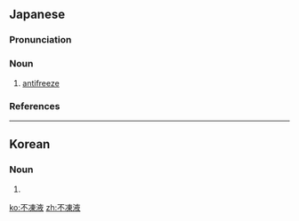 ==Japanese==
{{wikipedia|lang=ja}}
{{ja-kanjitab|ふ|とう|えき|yomi=o}}

===Pronunciation===
{{ja-pron|yomi=o|ふとうえき|acc=2|dev=1|acc_ref=DJR,NHK}}

===Noun===
{{ja-noun|ふとうえき}}

# [[antifreeze]]

===References===
<references/>

----

==Korean==
{{ko-hanjatab}}

===Noun===
{{ko-noun|hangeul=부동액}}

# {{hanja form of|부동액|[[antifreeze]]}}

[[ko:不凍液]]
[[zh:不凍液]]
